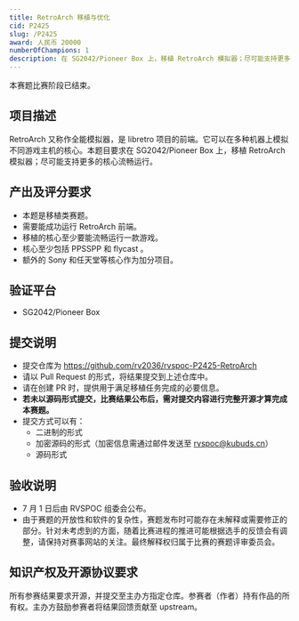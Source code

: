 ```yaml
---
title: RetroArch 移植与优化
cid: P2425
slug: /P2425
award: 人民币 20000
numberOfChampions: 1
description: 在 SG2042/Pioneer Box 上，移植 RetroArch 模拟器；尽可能支持更多的核心流畅运行。
---
```



<ChallengesMetaInDoc />


<AdmonitionTypeNote>
本赛题比赛阶段已结束。
</AdmonitionTypeNote>

## 项目描述

RetroArch 又称作全能模拟器，是 libretro 项目的前端。它可以在多种机器上模拟不同游戏主机的核心。本题目要求在 SG2042/Pioneer Box 上，移植 RetroArch 模拟器；尽可能支持更多的核心流畅运行。

## 产出及评分要求

- 本题是移植类赛题。
- 需要能成功运行 RetroArch 前端。
- 移植的核心至少要能流畅运行一款游戏。
- 核心至少包括 PPSSPP 和 flycast 。
- 额外的 Sony 和任天堂等核心作为加分项目。

## 验证平台

- SG2042/Pioneer Box

## 提交说明

- 提交仓库为 https://github.com/rv2036/rvspoc-P2425-RetroArch
- 请以 Pull Request 的形式，将结果提交到上述仓库中。
- 请在创建 PR 时，提供用于满足移植任务完成的必要信息。
- **若未以源码形式提交，比赛结果公布后，需对提交内容进行完整开源才算完成本赛题。**
- 提交方式可以有：
  - 二进制的形式
  - 加密源码的形式（加密信息需通过邮件发送至 rvspoc@kubuds.cn）
  - 源码形式

## 验收说明

- 7 月 1 日后由 RVSPOC 组委会公布。
- 由于赛题的开放性和软件的复杂性，赛题发布时可能存在未解释或需要修正的部分。针对未考虑到的方面，随着比赛进程的推进可能根据选手的反馈会有调整，请保持对赛事网站的关注。最终解释权归属于比赛的赛题评审委员会。

## 知识产权及开源协议要求

所有参赛结果要求开源，并提交至主办方指定仓库。参赛者（作者）持有作品的所有权。主办方鼓励参赛者将结果回馈贡献至 upstream。
